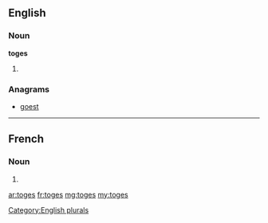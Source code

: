 ==English==

===Noun===
'''toges'''

# {{plural of|toge}}

===Anagrams===
* [[goest#English|goest]]

[[Category:English plurals]]

----

==French==

===Noun===
{{head|fr|plural}} {{f-p}}

# {{plural of|toge|lang=fr}}

[[ar:toges]]
[[fr:toges]]
[[mg:toges]]
[[my:toges]]